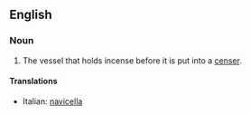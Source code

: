 ==English==

===Noun===
{{en-noun|sg=[[incense]] [[boat]]}}

# The vessel that holds incense before it is put into a [[censer]].

====Translations====
{{top}}
*Italian: [[navicella]] {{f}}
{{mid}}

{{bottom}}